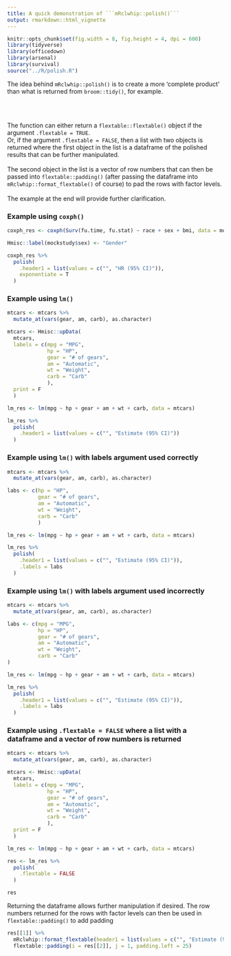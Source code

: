 ```yaml
---
title: A quick demonstration of ```mRclwhip::polish()```
output: rmarkdown::html_vignette
---
```


```r
knitr::opts_chunk$set(fig.width = 8, fig.height = 4, dpi = 600)
library(tidyverse)
library(officedown)
library(arsenal)
library(survival)
source("../R/polish.R")
```

The idea behind ```mRclwhip::polish()``` is to create a more 'complete product' than what is returned
from ```broom::tidy()```, for example.  

<br> <br>

The function can either return a ```flextable::flextable()``` object if the argument
```.flextable = TRUE```. 
<br>
Or, if the argument ```.flextable = FALSE```, then a list with two objects is returned where the first
object in the list is a dataframe of the polished results that can be further manipulated.  
<br>
The second object in the list is a vector of row numbers that can then be passed into
```flextable::padding()``` (after passing the dataframe into ```mRclwhip::format_flextable()``` of course)
to pad the rows with factor levels.  
<br>
The example at the end will provide further clarification.


### Example using ```coxph()```
```r
coxph_res <- coxph(Surv(fu.time, fu.stat) ~ race + sex + bmi, data = mockstudy)

Hmisc::label(mockstudy$sex) <- "Gender"

coxph_res %>%
  polish(
    .header1 = list(values = c("", "HR (95% CI)")),
    exponentiate = T
  )
```
  

### Example using ```lm()```
```r
mtcars <- mtcars %>%
  mutate_at(vars(gear, am, carb), as.character)

mtcars <- Hmisc::upData(
  mtcars,
  labels = c(mpg = "MPG",
             hp = "HP",
             gear = "# of gears",
             am = "Automatic",
             wt = "Weight",
             carb = "Carb"
             ),
  print = F
  )

lm_res <- lm(mpg ~ hp + gear + am + wt + carb, data = mtcars)

lm_res %>%
  polish(
    .header1 = list(values = c("", "Estimate (95% CI)"))
  )
```
  

### Example using ```lm()``` with labels argument used correctly
```r
mtcars <- mtcars %>%
  mutate_at(vars(gear, am, carb), as.character)

labs <- c(hp = "HP",
          gear = "# of gears",
          am = "Automatic",
          wt = "Weight",
          carb = "Carb"
          )

lm_res <- lm(mpg ~ hp + gear + am + wt + carb, data = mtcars)

lm_res %>%
  polish(
    .header1 = list(values = c("", "Estimate (95% CI)")),
    .labels = labs
  )
```
  

### Example using ```lm()``` with labels argument used incorrectly
```r
mtcars <- mtcars %>%
  mutate_at(vars(gear, am, carb), as.character)

labs <- c(mpg = "MPG",
          hp = "HP",
          gear = "# of gears",
          am = "Automatic",
          wt = "Weight",
          carb = "Carb"
)

lm_res <- lm(mpg ~ hp + gear + am + wt + carb, data = mtcars)

lm_res %>%
  polish(
    .header1 = list(values = c("", "Estimate (95% CI)")),
    .labels = labs
  )
```
  

### Example using ```.flextable = FALSE``` where a list with a dataframe and a vector of row numbers is returned
```r
mtcars <- mtcars %>%
  mutate_at(vars(gear, am, carb), as.character)

mtcars <- Hmisc::upData(
  mtcars,
  labels = c(mpg = "MPG",
             hp = "HP",
             gear = "# of gears",
             am = "Automatic",
             wt = "Weight",
             carb = "Carb"
             ),
  print = F
  )

lm_res <- lm(mpg ~ hp + gear + am + wt + carb, data = mtcars)

res <- lm_res %>%
  polish(
    .flextable = FALSE
  )

res
```
  

Returning the dataframe allows further manipulation if desired. The row numbers returned for the
rows with factor levels can then be used in ```flextable::padding()``` to add padding
```r
res[[1]] %>% 
  mRclwhip::format_flextable(header1 = list(values = c("", "Estimate (95% CI)"))) %>% 
  flextable::padding(i = res[[2]], j = 1, padding.left = 25)
```

